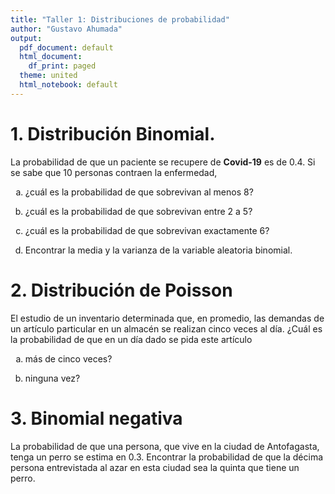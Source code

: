 ```yaml
---
title: "Taller 1: Distribuciones de probabilidad"
author: "Gustavo Ahumada"
output:
  pdf_document: default
  html_document:
    df_print: paged
  theme: united
  html_notebook: default
---
```

# 1. Distribución Binomial.

La probabilidad de que un paciente se recupere de **Covid-19** es de $0.4$. Si se sabe que 10 personas contraen la enfermedad,

a. ¿cuál es la probabilidad de que sobrevivan al menos 8?

b. ¿cuál es la probabilidad de que sobrevivan entre 2 a 5?

c. ¿cuál es la probabilidad de que sobrevivan exactamente 6?

d. Encontrar la media y la varianza de la variable aleatoria binomial.

<!--   
**Solución**
Sea $X$ el número de personas que sobreviven

a.
\begin{equation}
\begin{split}
P(X\geq 8) & = 1- p(X < 8) = 1 - \sum^{8}_{0}b(x;8,0.4) = 1 - 0.9983  \\
& = 0.00167 \nonumber
\end{split}  
\end{equation}

```r
1 - pbinom(8,10,0.4) 
```


b. 
\begin{equation}
\begin{split}
P(2 \leq X \leq 5) & = \sum^{5}_{2}b(x;10,0.4) \\
& = \sum^{5}_{0}b(x;10,0.4) - \sum^{2}_{0}b(x;10,0.4) = 0.8337614 - 0.1672898 \\
& = 0.6664716 \nonumber
\end{split}  
\end{equation}

```r
pbinom(5,10,0.4)- pbinom(2,10,0.4) 
```


c. \begin{equation}
\begin{split}
P(X = 6) & = b(6;10,0.4) = \sum^{6}_{0}b(x;10,0.4) - \sum^{5}_{0}b(x;10,0.4) \\
& = 0.9452381 - 0.8337614 = 0.1114767  \nonumber
\end{split}  
\end{equation}

```r
pbinom(6,10,0.4) - pbinom(5,10,0.4) 
```
 -->

# 2. Distribución de Poisson

El estudio de un inventario determinada que, en promedio, las demandas de un artículo particular en un almacén se realizan cinco veces al día. ¿Cuál es la probabilidad de que en un día dado se pida este artículo

a. más de cinco veces?

b. ninguna vez?

<!--  
**Solución**
Sea $X$ el número de veces que se solicita dicho artículo

a.  \begin{equation}
\begin{split}
P(X > 5) & = 1- P(X \neq 5) = 1- \sum^{5}_{0}p(x;5)  \\
& = 1- 0.6159607 = 0.3840393  \nonumber
\end{split}  
\end{equation}

```r
 1- ppois(5,5)
```

b.  \begin{equation}
\begin{split}
P(X = 0) & = p(0;5)  \\
& = 0.0067  \nonumber
\end{split}  
\end{equation}

```r
ppois(0,5)
```
 -->

# 3. Binomial negativa
La probabilidad de que una persona, que vive en la ciudad de Antofagasta, tenga un perro se estima en $0.3$. Encontrar la probabilidad de que la décima  persona entrevistada al azar en esta ciudad sea la quinta que tiene un perro.

<!-- 
**Solución**

Al utilizar la distribución binomial con $x=10$, $k=5$, y $p=0.3$, tenemos

\begin{equation} 
b*(10;5,0.3) = \binom{9}{4}(0.3)^{5}(0.7)^{5} = 0.0515  \nonumber
\end{equation}

```r
dnbinom(5,5,0.3)
```
 -->



